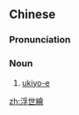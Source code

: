 {{also|浮世絵|浮世绘}}
==Chinese==
{{zh-forms|s=浮世绘|type=21}}

===Pronunciation===
{{zh-pron
|m=fúshìhuì
|cat=n
}}

===Noun===
{{zh-noun}}

# [[ukiyo-e]]

[[zh:浮世繪]]